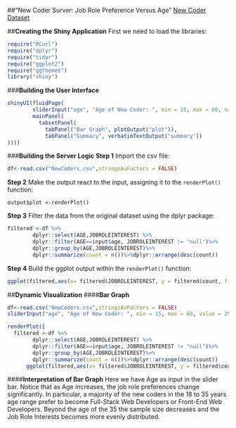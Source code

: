 ##"New Coder Surver: Job Role Preference Versus Age"
[New Coder Dataset](https://www.kaggle.com/freecodecamp/2016-new-coder-survey-)

##**Creating the Shiny Application**
First we need to load the libraries:
```r
require("RCurl")
require("dplyr")
require("tidyr")
require("ggplot2")
require("ggthemes")
library("shiny")
```

###**Building the User Interface**
```r
shinyUI(fluidPage(
        sliderInput("age", "Age of New Coder: ", min = 15, max = 60, value = 25),
        mainPanel(
          tabsetPanel(
            tabPanel("Bar Graph", plotOutput("plot")), 
            tabPanel("Summary", verbatimTextOutput("summary"))
))))

```


###**Building the Server Logic**
**Step 1** Import the csv file: 
```r
df<-read.csv("NewCoders.csv",stringsAsFactors = FALSE)
```

**Step 2** Make the output react to the input, assigning it to the ```renderPlot()``` function: 

```output$plot <-renderPlot()```

**Step 3** Filter the data from the original dataset using the dplyr package:

```r
filtered <-df %>%
        dplyr::select(AGE,JOBROLEINTEREST) %>%
        dplyr::filter(AGE==input$age, JOBROLEINTEREST != "null")%>%
        dplyr::group_by(AGE,JOBROLEINTEREST)%>%
        dplyr::summarize(count = n())%>%dplyr::arrange(desc(count))
```
 
**Step 4** Build the ggplot output within the ```renderPlot()``` function:


```r
ggplot(filtered,aes(x= filtered$JOBROLEINTEREST, y = filtered$count, fill=filtered$JOBROLEINTEREST))  + geom_bar(stat="identity")+ theme(axis.text.x = element_text(angle = 90, hjust = 1)) +theme(legend.position="none")+ylim(0,150)

```

##**Dynamic Visualization**
####**Bar Graph**
```r


df<-read.csv("NewCoders.csv",stringsAsFactors = FALSE)
sliderInput("age", "Age of New Coder: ", min = 15, max = 60, value = 25)

renderPlot({
  filtered <-df %>%
        dplyr::select(AGE,JOBROLEINTEREST) %>%
        dplyr::filter(AGE==input$age, JOBROLEINTEREST != "null")%>%
        dplyr::group_by(AGE,JOBROLEINTEREST)%>%
        dplyr::summarize(count = n())%>%dplyr::arrange(desc(count))
      ggplot(filtered,aes(x= filtered$JOBROLEINTEREST, y = filtered$count, fill=filtered$JOBROLEINTEREST))  + geom_bar(stat="identity")+ theme(axis.text.x = element_text(angle = 90, hjust = 1)) +theme(legend.position="none")+ylim(0,150)})
```

####**Interpretation of Bar Graph**
Here we have Age as input in the slider bar. Notice that as Age increases, the job role preferences change significantly. In particular, a majority of the new coders in the 18 to 35 years age range prefer to become Full-Stack Web Developers or Front-End Web Developers. Beyond the age of the 35 the sample size decreases and the Job Role Interests becomes more evenly distributed.
